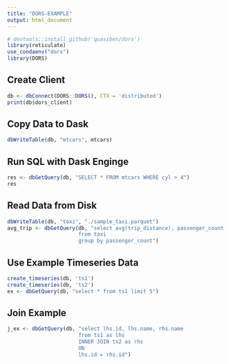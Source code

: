 ```yaml
---
title: "DORS-EXAMPLE"
output: html_document
---
```


```r
# devtools::install_github('quasiben/dors')
library(reticulate)
use_condaenv("dors")
library(DORS)
```

## Create Client
```r
db <- dbConnect(DORS::DORS(), CTX = 'distributed')
print(db$dors_client)
```

## Copy Data to Dask
```r
dbWriteTable(db, "mtcars", mtcars)
```

## Run SQL with Dask Enginge
```r
res <- dbGetQuery(db, "SELECT * FROM mtcars WHERE cyl > 4")
res
```


## Read Data from Disk
```r
dbWriteTable(db, "taxi", "./sample_taxi.parquet")
avg_trip <- dbGetQuery(db, "select avg(trip_distance), passenger_count 
                       from taxi 
                       group by passenger_count")
```

## Use Example Timeseries Data
```r
create_timeseries(db, 'ts1')
create_timeseries(db, 'ts2')
ex <- dbGetQuery(db, "select * from ts1 limit 5")
```

## Join Example
```r
j_ex <- dbGetQuery(db, "select lhs.id, lhs.name, rhs.name 
                       from ts1 as lhs
                       INNER JOIN ts2 as rhs
                       ON
                       lhs.id = rhs.id")
```